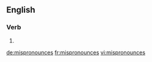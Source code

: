==English==

===Verb===
{{head|en|verb form}}

# {{en-third-person singular of|mispronounce}}

[[de:mispronounces]]
[[fr:mispronounces]]
[[vi:mispronounces]]